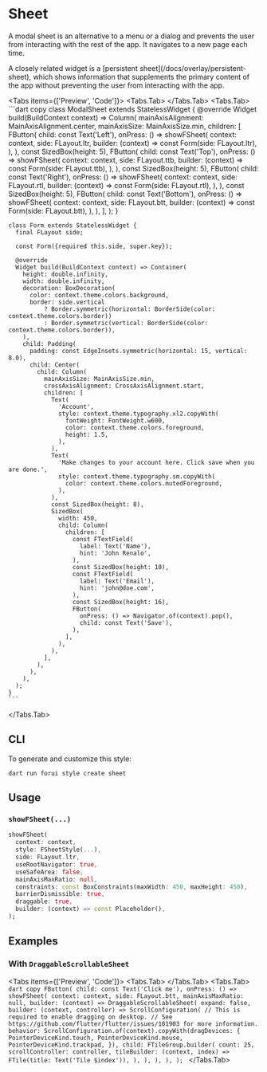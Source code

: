 
# Sheet

A modal sheet is an alternative to a menu or a dialog and prevents the user from interacting with the rest of the app.
It navigates to a new page each time.

<LinkBadgeGroup>
    <LinkBadge label="API Reference" href="https://pub.dev/documentation/forui/latest/forui.widgets.sheet/"/>
</LinkBadgeGroup>

<Callout type="info">
    A closely related widget is a [persistent sheet](/docs/overlay/persistent-sheet), which shows information that
    supplements the primary content of the app without preventing the user from interacting with the app.
</Callout>

<Tabs items={['Preview', 'Code']}>
  <Tabs.Tab>
    <Widget name='modal-sheet' query={{}} height={500}/>
  </Tabs.Tab>
  <Tabs.Tab>
    ```dart copy
    class ModalSheet extends StatelessWidget {
      @override
      Widget build(BuildContext context) => Column(
        mainAxisAlignment: MainAxisAlignment.center,
        mainAxisSize: MainAxisSize.min,
        children: [
          FButton(
            child: const Text('Left'),
            onPress: () => showFSheet(
              context: context,
              side: FLayout.ltr,
              builder: (context) => const Form(side: FLayout.ltr),
            ),
          ),
          const SizedBox(height: 5),
          FButton(
            child: const Text('Top'),
            onPress: () => showFSheet(
              context: context,
              side: FLayout.ttb,
              builder: (context) => const Form(side: FLayout.ttb),
            ),
          ),
          const SizedBox(height: 5),
          FButton(
            child: const Text('Right'),
            onPress: () => showFSheet(
              context: context,
              side: FLayout.rtl,
              builder: (context) => const Form(side: FLayout.rtl),
            ),
          ),
          const SizedBox(height: 5),
          FButton(
            child: const Text('Bottom'),
            onPress: () => showFSheet(
              context: context,
              side: FLayout.btt,
              builder: (context) => const Form(side: FLayout.btt),
            ),
          ),
        ],
      );
    }

    class Form extends StatelessWidget {
      final FLayout side;

      const Form({required this.side, super.key});

      @override
      Widget build(BuildContext context) => Container(
        height: double.infinity,
        width: double.infinity,
        decoration: BoxDecoration(
          color: context.theme.colors.background,
          border: side.vertical
              ? Border.symmetric(horizontal: BorderSide(color: context.theme.colors.border))
              : Border.symmetric(vertical: BorderSide(color: context.theme.colors.border)),
        ),
        child: Padding(
          padding: const EdgeInsets.symmetric(horizontal: 15, vertical: 8.0),
          child: Center(
            child: Column(
              mainAxisSize: MainAxisSize.min,
              crossAxisAlignment: CrossAxisAlignment.start,
              children: [
                Text(
                  'Account',
                  style: context.theme.typography.xl2.copyWith(
                    fontWeight: FontWeight.w600,
                    color: context.theme.colors.foreground,
                    height: 1.5,
                  ),
                ),
                Text(
                  'Make changes to your account here. Click save when you are done.',
                  style: context.theme.typography.sm.copyWith(
                    color: context.theme.colors.mutedForeground,
                  ),
                ),
                const SizedBox(height: 8),
                SizedBox(
                  width: 450,
                  child: Column(
                    children: [
                      const FTextField(
                        label: Text('Name'),
                        hint: 'John Renalo',
                      ),
                      const SizedBox(height: 10),
                      const FTextField(
                        label: Text('Email'),
                        hint: 'john@doe.com',
                      ),
                      const SizedBox(height: 16),
                      FButton(
                        onPress: () => Navigator.of(context).pop(),
                        child: const Text('Save'),
                      ),
                    ],
                  ),
                ),
              ],
            ),
          ),
        ),
      );
    }
    ```

  </Tabs.Tab>
</Tabs>

## CLI

To generate and customize this style:

```shell copy
dart run forui style create sheet 
```

## Usage

### `showFSheet(...)`

```dart copy
showFSheet(
  context: context,
  style: FSheetStyle(...),
  side: FLayout.ltr,
  useRootNavigator: true,
  useSafeArea: false,
  mainAxisMaxRatio: null,
  constraints: const BoxConstraints(maxWidth: 450, maxHeight: 450),
  barrierDismissible: true,
  draggable: true,
  builder: (context) => const Placeholder(),
);
```

## Examples

### With `DraggableScrollableSheet`

<Tabs items={['Preview', 'Code']}>
  <Tabs.Tab>
    <Widget name='modal-sheet' query={{}} height={400} variant='draggable'/>
  </Tabs.Tab>
  <Tabs.Tab>
    ```dart copy
    FButton(
      child: const Text('Click me'),
      onPress: () => showFSheet(
        context: context,
        side: FLayout.btt,
        mainAxisMaxRatio: null,
        builder: (context) => DraggableScrollableSheet(
          expand: false,
          builder: (context, controller) => ScrollConfiguration(
            // This is required to enable dragging on desktop.
            // See https://github.com/flutter/flutter/issues/101903 for more information.
            behavior: ScrollConfiguration.of(context).copyWith(dragDevices: {
              PointerDeviceKind.touch,
              PointerDeviceKind.mouse,
              PointerDeviceKind.trackpad,
            }),
            child: FTileGroup.builder(
              count: 25,
              scrollController: controller,
              tileBuilder: (context, index) => FTile(title: Text('Tile $index')),
            ),
          ),
        ),
      ),
    );
    ```
  </Tabs.Tab>
</Tabs>
